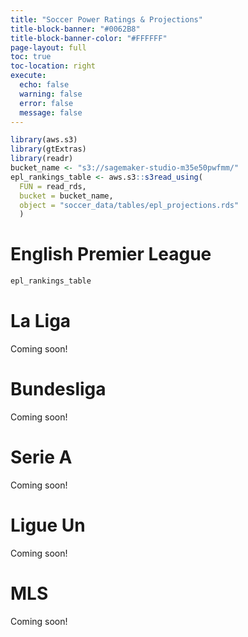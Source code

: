 ```yaml
---
title: "Soccer Power Ratings & Projections"
title-block-banner: "#0062B8"
title-block-banner-color: "#FFFFFF"
page-layout: full
toc: true
toc-location: right
execute:
  echo: false
  warning: false
  error: false
  message: false
---
```


```r
library(aws.s3)
library(gtExtras)
library(readr)
bucket_name <- "s3://sagemaker-studio-m35e50pwfmm/"
epl_rankings_table <- aws.s3::s3read_using(
  FUN = read_rds,
  bucket = bucket_name,
  object = "soccer_data/tables/epl_projections.rds"
  )
```

# English Premier League

::: {#EPL}
```r
epl_rankings_table
```
:::

# La Liga

::: {#LaLiga}
Coming soon!
:::

# Bundesliga

::: {#Bundesliga}
Coming soon!
:::

# Serie A

::: {#SerieA}
Coming soon!
:::

# Ligue Un

::: {#LigueUn}
Coming soon!
:::

# MLS

::: {#MLS}
Coming soon!
:::
